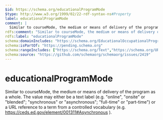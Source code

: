 ```yaml
---
$id: https://schema.org/educationalProgramMode
$type: http://www.w3.org/1999/02/22-rdf-syntax-ns#Property
label: educationalProgramMode
comment: |
  Similar to courseMode, the medium or means of delivery of the program as a whole. The value may either be a text label (e.g. "online", "onsite" or "blended"; "synchronous" or "asynchronous"; "full-time" or "part-time") or a URL reference to a term from a controlled vocabulary (e.g. https://ceds.ed.gov/element/001311#Asynchronous ).
rdfs:comment: "Similar to courseMode, the medium or means of delivery of the program as a whole. The value may either be a text label (e.g. \"online\", \"onsite\" or \"blended\"; \"synchronous\" or \"asynchronous\"; \"full-time\" or \"part-time\") or a URL reference to a term from a controlled vocabulary (e.g. https://ceds.ed.gov/element/001311#Asynchronous )."
rdfs:label: "educationalProgramMode"
schema:domainIncludes: "https://schema.org/EducationalOccupationalProgram"
schema:isPartOf: "https://pending.schema.org"
schema:rangeIncludes: ["https://schema.org/Text","https://schema.org/URL"]
schema:source: "https://github.com/schemaorg/schemaorg/issues/2419"
---
```


# educationalProgramMode

Similar to courseMode, the medium or means of delivery of the program as a whole. The value may either be a text label (e.g. "online", "onsite" or "blended"; "synchronous" or "asynchronous"; "full-time" or "part-time") or a URL reference to a term from a controlled vocabulary (e.g. https://ceds.ed.gov/element/001311#Asynchronous ).

